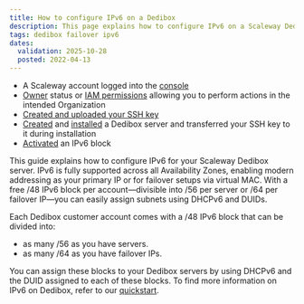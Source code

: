 ```yaml
---
title: How to configure IPv6 on a Dedibox
description: This page explains how to configure IPv6 on a Scaleway Dedibox
tags: dedibox failover ipv6
dates:
  validation: 2025-10-28
  posted: 2022-04-13
---
```



<DediboxScalewayMigration />

<Requirements />

- A Scaleway account logged into the [console](https://console.scaleway.com)
- [Owner](/iam/concepts/#owner) status or [IAM permissions](/iam/concepts/#permission) allowing you to perform actions in the intended Organization
- [Created and uploaded your SSH key](/organizations-and-projects/how-to/create-ssh-key/)
- [Created](/dedibox-scaleway/how-to/order-dedibox/) and [installed](/dedibox-scaleway/how-to/install-dedibox/) a Dedibox server and transferred your SSH key to it during installation
- [Activated](/dedibox-scaleway/how-to/activate-ipv6-block/) an IPv6 block

This guide explains how to configure IPv6 for your Scaleway Dedibox server. IPv6 is fully supported across all Availability Zones, enabling modern addressing as your primary IP or for failover setups via virtual MAC.
With a free /48 IPv6 block per account—divisible into /56 per server or /64 per failover IP—you can easily assign subnets using DHCPv6 and DUIDs.

Each Dedibox customer account comes with a /48 IPv6 block that can be divided into:
* as many /56 as you have servers.
* as many /64 as you have failover IPs.

You can assign these blocks to your Dedibox servers by using DHCPv6 and the DUID assigned to each of these blocks. To find more information on IPv6 on Dedibox, refer to our [quickstart](/dedibox-ipv6/quickstart/).